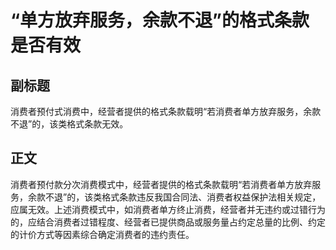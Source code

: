 # “单方放弃服务，余款不退”的格式条款是否有效
## 副标题
消费者预付式消费中，经营者提供的格式条款载明“若消费者单方放弃服务，余款不退”的，该类格式条款无效。
## 正文
消费者预付款分次消费模式中，经营者提供的格式条款载明“若消费者单方放弃服务，余款不退”的，该类格式条款违反我国合同法、消费者权益保护法相关规定，应属无效。上述消费模式中，如消费者单方终止消费，经营者并无违约或过错行为的，应结合消费者过错程度、经营者已提供商品或服务量占约定总量的比例、约定的计价方式等因素综合确定消费者的违约责任。
